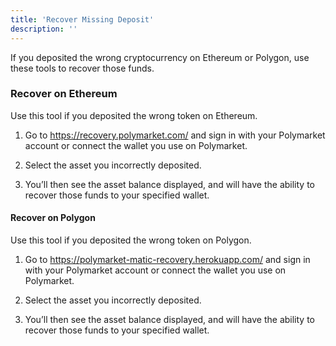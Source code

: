 ```yaml
---
title: 'Recover Missing Deposit'
description: '' 
---
```

If you deposited the wrong cryptocurrency on Ethereum or Polygon, use these tools to recover those funds.

### Recover on Ethereum
<Note>
Use this tool if you deposited the wrong token on Ethereum.
</Note>

1. Go to https://recovery.polymarket.com/ and sign in with your Polymarket account or connect the wallet you use on Polymarket.

2. Select the asset you incorrectly deposited.

3. You’ll then see the asset balance displayed, and will have the ability to recover those funds to your specified wallet.

#### Recover on Polygon
<Note>
Use this tool if you deposited the wrong token on Polygon.
</Note>

1. Go to https://polymarket-matic-recovery.herokuapp.com/ and sign in with your Polymarket account or connect the wallet you use on Polymarket.

2. Select the asset you incorrectly deposited.
3. You’ll then see the asset balance displayed, and will have the ability to recover those funds to your specified wallet.
